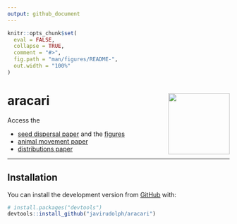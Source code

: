 ```yaml
---
output: github_document
---
```


<!-- README.md is generated from README.Rmd. Please edit that file -->

```r
knitr::opts_chunk$set(
  eval = FALSE,
  collapse = TRUE,
  comment = "#>",
  fig.path = "man/figures/README-",
  out.width = "100%"
)
```

# aracari <img src="images/aracari.png" align="right" height="139" />

<!-- badges: start -->
<!-- badges: end -->

Access the  

- [seed dispersal paper](https://javirudolph.github.io/aracari/paper/paper.html) and the [figures](https://javirudolph.github.io/aracari/paper/figures_tables.html)
- [animal movement paper](https://javirudolph.github.io/aracari/movement_paper/rudolph_ch2.html)  
- [distributions paper](https://javirudolph.github.io/aracari/distributions_paper/rudolph_distributions.html)

---
## Installation

You can install the development version from [GitHub](https://github.com/) with:

``` r
# install.packages("devtools")
devtools::install_github("javirudolph/aracari")
```
